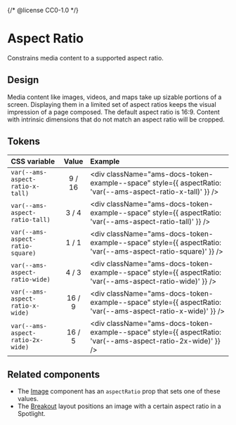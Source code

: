 {/* @license CC0-1.0 */}


<Meta title="Brand/Design Tokens/Aspect Ratio" />

# Aspect Ratio

Constrains media content to a supported aspect ratio.

## Design

Media content like images, videos, and maps take up sizable portions of a screen.
Displaying them in a limited set of aspect ratios keeps the visual impression of a page composed.
The default aspect ratio is 16:9.
Content with intrinsic dimensions that do not match an aspect ratio will be cropped.

## Tokens

| CSS variable                      | Value  | Example                                                                                                      |
| :-------------------------------- | :----: | :----------------------------------------------------------------------------------------------------------- |
| `var(--ams-aspect-ratio-x-tall)`  | 9 / 16 | <div className="ams-docs-token-example--space" style={{ aspectRatio: 'var(--ams-aspect-ratio-x-tall)' }} />  |
| `var(--ams-aspect-ratio-tall)`    | 3 / 4  | <div className="ams-docs-token-example--space" style={{ aspectRatio: 'var(--ams-aspect-ratio-tall)' }} />    |
| `var(--ams-aspect-ratio-square)`  | 1 / 1  | <div className="ams-docs-token-example--space" style={{ aspectRatio: 'var(--ams-aspect-ratio-square)' }} />  |
| `var(--ams-aspect-ratio-wide)`    | 4 / 3  | <div className="ams-docs-token-example--space" style={{ aspectRatio: 'var(--ams-aspect-ratio-wide)' }} />    |
| `var(--ams-aspect-ratio-x-wide)`  | 16 / 9 | <div className="ams-docs-token-example--space" style={{ aspectRatio: 'var(--ams-aspect-ratio-x-wide)' }} />  |
| `var(--ams-aspect-ratio-2x-wide)` | 16 / 5 | <div className="ams-docs-token-example--space" style={{ aspectRatio: 'var(--ams-aspect-ratio-2x-wide)' }} /> |

## Related components

- The [Image](https://designsystem.amsterdam/?path=/docs/components-media-image--docs) component has an `aspectRatio` prop that sets one of these values.
- The [Breakout](https://designsystem.amsterdam/?path=/docs/components-layout-breakout--docs) layout positions an image with a certain aspect ratio in a Spotlight.
